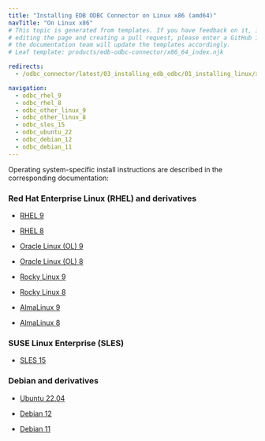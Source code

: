 ```yaml
---
title: "Installing EDB ODBC Connector on Linux x86 (amd64)"
navTitle: "On Linux x86"
# This topic is generated from templates. If you have feedback on it, instead of
# editing the page and creating a pull request, please enter a GitHub issue and
# the documentation team will update the templates accordingly.
# Leaf template: products/edb-odbc-connector/x86_64_index.njk

redirects:
  - /odbc_connector/latest/03_installing_edb_odbc/01_installing_linux/x86_amd64/

navigation:
  - odbc_rhel_9
  - odbc_rhel_8
  - odbc_other_linux_9
  - odbc_other_linux_8
  - odbc_sles_15
  - odbc_ubuntu_22
  - odbc_debian_12
  - odbc_debian_11
---
```


Operating system-specific install instructions are described in the corresponding documentation:

### Red Hat Enterprise Linux (RHEL) and derivatives

- [RHEL 9](odbc_rhel_9)

- [RHEL 8](odbc_rhel_8)

- [Oracle Linux (OL) 9](odbc_rhel_9)

- [Oracle Linux (OL) 8](odbc_rhel_8)

- [Rocky Linux 9](odbc_other_linux_9)

- [Rocky Linux 8](odbc_other_linux_8)

- [AlmaLinux 9](odbc_other_linux_9)

- [AlmaLinux 8](odbc_other_linux_8)

### SUSE Linux Enterprise (SLES)

- [SLES 15](odbc_sles_15)

### Debian and derivatives

- [Ubuntu 22.04](odbc_ubuntu_22)

- [Debian 12](odbc_debian_12)

- [Debian 11](odbc_debian_11)
